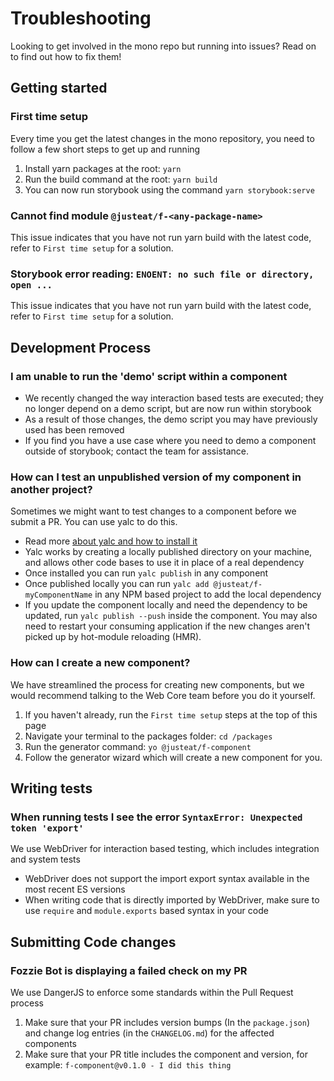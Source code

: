 <Meta title="Documentation/Getting Started/Troubleshooting"/>

# Troubleshooting
Looking to get involved in the mono repo but running into issues? Read on to find out how to fix them!

## Getting started

### First time setup
Every time you get the latest changes in the mono repository, you need to follow a few short steps to get up and running

1. Install yarn packages at the root: `yarn`
2. Run the build command at the root: `yarn build`
3. You can now run storybook using the command `yarn storybook:serve`

### Cannot find module `@justeat/f-<any-package-name>`
This issue indicates that you have not run yarn build with the latest code, refer to `First time setup` for a solution.

### Storybook error reading: `ENOENT: no such file or directory, open ...`
This issue indicates that you have not run yarn build with the latest code, refer to `First time setup` for a solution.


## Development Process

### I am unable to run the 'demo' script within a component
- We recently changed the way interaction based tests are executed; they no longer depend on a demo script, but are now run within storybook
- As a result of those changes, the demo script you may have previously used has been removed
- If you find you have a use case where you need to demo a component outside of storybook; contact the team for assistance.

### How can I test an unpublished version of my component in another project?
Sometimes we might want to test changes to a component before we submit a PR. You can use yalc to do this.

- Read more [about yalc and how to install it](https://github.com/whitecolor/yalc)
- Yalc works by creating a locally published directory on your machine, and allows other code bases to use it in place of a real dependency
- Once installed you can run `yalc publish` in any component
- Once published locally you can run `yalc add @justeat/f-myComponentName` in any NPM based project to add the local dependency
- If you update the component locally and need the dependency to be updated, run `yalc publish --push` inside the component. You may also need to restart your consuming application if the new changes aren't picked up by hot-module reloading (HMR).

### How can I create a new component?
We have streamlined the process for creating new components, but we would recommend talking to the Web Core team before you do it yourself.

1. If you haven't already, run the `First time setup` steps at the top of this page
2. Navigate your terminal to the packages folder: `cd /packages`
3. Run the generator command: `yo @justeat/f-component`
4. Follow the generator wizard which will create a new component for you.


## Writing tests

### When running tests I see the error `SyntaxError: Unexpected token 'export'`
We use WebDriver for interaction based testing, which includes integration and system tests

- WebDriver does not support the import export syntax available in the most recent ES versions
- When writing code that is directly imported by WebDriver, make sure to use `require` and `module.exports` based syntax in your code


## Submitting Code changes

### Fozzie Bot is displaying a failed check on my PR
We use DangerJS to enforce some standards within the Pull Request process

1. Make sure that your PR includes version bumps (In the `package.json`) and change log entries (in the `CHANGELOG.md`) for the affected components
2. Make sure that your PR title includes the component and version, for example: `f-component@v0.1.0 - I did this thing`
